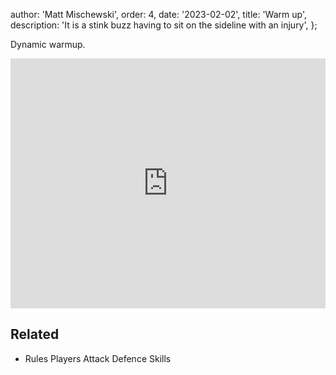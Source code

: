 
  author: 'Matt Mischewski',
  order: 4,
  date: '2023-02-02',
  title: 'Warm up',
  description: 'It is a stink buzz having to sit on the sideline with an injury',
};


Dynamic warmup.

<iframe
  class="w-full aspect-video"
  src="https://www.youtube.com/embed/X8NGIVGmgkc"
  frameborder="0"
  height="400"
  allowfullscreen
  width="100%"
></iframe>

## Related

<ul>
  <li>
    <Link href="/play/rules">Rules</Link>
    <Link href="/play/players">Players</Link>
    <Link href="/play/attack">Attack</Link>
    <Link href="/play/defence">Defence</Link>
    <Link href="/play/skills">Skills</Link>
  </li>
</ul>
